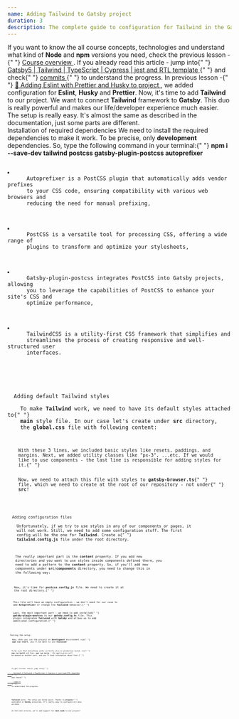 ```yaml
---
name: Adding Tailwind to Gatsby project
duration: 3
description: The complete guide to configuration for Tailwind in the Gatsby framework. We'll explore all required changes and we'll make our project bulletproof.
---
```


<Prelude label="Our goal">
  <Hint hasBg>
    If you want to know the all course concepts, technologies and understand
    what kind of <B>Node</B> and <B>npm</B> versions you need, check the
    previous lesson -{" "}
    <A href="/courses/modern-gatsby5-ecosystem-project-setup/introduction/course-overview/">
      Course overview
    </A>
    .
  </Hint>
  <Hint hasBg>
    If you already read this article - jump into{" "}
    <A
      outside
      href="https://github.com/polubis/Gatsby5-Tailwind-TypeScript-Cypress-jest-rtl-template"
    >
      Gatsby5 | Tailwind | TypeScript | Cypress | jest and RTL template
    </A>{" "}
    and check{" "}
    <A
      outside
      href="https://github.com/polubis/Gatsby5-Tailwind-TypeScript-Cypress-jest-rtl-template/commits/main"
    >
      commits
    </A>{" "}
    to understand the progress.
  </Hint>
  <M>
    In previous lesson -{" "}
    <A
      href="/courses/modern-gatsby5-ecosystem-project-setup/creating-project/adding-eslint-with-prettier-and-husky-to-project/"
    >
      🌟 Adding Eslint with Prettier and Husky to project
    </A>
    , we added configuration for <B>Eslint</B>, <B>Husky</B> and <B>Prettier</B>.
    Now, it's time to add <B>Tailwind</B> to our project.
  </M>
  <M>
    We want to connect <B>Tailwind</B> framework to <B>Gatsby</B>. This duo is
    really powerful and makes our life/developer experience much easier. The
    setup is really easy. It's almost the same as described in the
    documentation, just some parts are different.
  </M>
</Prelude>

<Section>
  <XL>Installation of required dependencies</XL>
  <M>
    We need to install the required dependencies to make it work. To be precise,
    only <B>development</B> dependencies. So, type the following command in your
    terminal:{" "}
  </M>
  <M>
    <B>npm i --save-dev tailwind postcss gatsby-plugin-postcss autoprefixer</B>
  </M>
  <Code
    added={[
      [3, 3],
      [12, 12],
      [10, 10],
      [14, 14],
    ]}
    mode="dynamic"
    lang="json"
    description="New packages added"
    src="https://raw.githubusercontent.com/polubis/Snippets-for-articles-and-lessons/main/modern-gatsby5-ecosystem-project-setup/dev-deps-tailwind-setup.json"
    linesCount={16}
  />
  <L>
    <Li>
      Autoprefixer is a PostCSS plugin that automatically adds vendor prefixes
      to your CSS code, ensuring compatibility with various web browsers and
      reducing the need for manual prefixing,
    </Li>
    <Li>
      PostCSS is a versatile tool for processing CSS, offering a wide range of
      plugins to transform and optimize your stylesheets,
    </Li>
    <Li>
      Gatsby-plugin-postcss integrates PostCSS into Gatsby projects, allowing
      you to leverage the capabilities of PostCSS to enhance your site's CSS and
      optimize performance,
    </Li>
    <Li>
      TailwindCSS is a utility-first CSS framework that simplifies and
      streamlines the process of creating responsive and well-structured user
      interfaces.
    </Li>
  </L>
</Section>

<Section>
  <XL>Adding default Tailwind styles</XL>
  <M>
    To make <B>Tailwind</B> work, we need to have its default styles attached to{" "}
    <B>main</B> style file. In our case let's create under <B>src</B> directory,
    the <B>global.css</B> file with following content:
  </M>
  <Code
    mode="dynamic"
    lang="tsx"
    description="The global.css file under src directory"
    src="https://raw.githubusercontent.com/polubis/Snippets-for-articles-and-lessons/main/modern-gatsby5-ecosystem-project-setup/global-file.css"
    linesCount={3}
  />
  <M>
    With these 3 lines, we included basic styles like resets, paddings, and
    margins. Next, we added utility classes like "px-3", ...etc. If we would
    like to use components - the last line is responsible for adding styles for
    it.{" "}
  </M>
  <M>
    Now, we need to attach this file with styles to <B>gatsby-browser.ts</B>{" "}
    file, which we need to create at the root of our repository - not under{" "}
    <B>src</B>!
  </M>
  <Code
    mode="dynamic"
    lang="tsx"
    description="The gatsby-browser.ts file"
    src="https://raw.githubusercontent.com/polubis/Snippets-for-articles-and-lessons/main/modern-gatsby5-ecosystem-project-setup/imp1.css"
    linesCount={1}
  />
</Section>

<Section>
  <XL>Adding configuration files</XL>
  <M>
    Unfortunately, if we try to use styles in any of our components or pages, it
    will not work. Still, we need to add some configuration stuff. The first
    config will be the one for <B>Tailwind</B>. Create a{" "}
    <B>tailwind.config.js</B> file under the root directory.
  </M>
  <Code
    mode="dynamic"
    lang="js"
    description="The tailwind.config.js file"
    src="https://raw.githubusercontent.com/polubis/Snippets-for-articles-and-lessons/main/modern-gatsby5-ecosystem-project-setup/tw-1.js"
    linesCount={15}
  />
  <M>
    The really important part is the <B>content</B> property. If you add new
    directories and you want to use styles inside components defined there, you
    need to add a pattern to the <B>content</B> property. So, if you'll add new
    components under <B>src/components</B> directory, you need to change this in
    the following way:
  </M>
  <Code
    mode="dynamic"
    lang="js"
    src="https://raw.githubusercontent.com/polubis/Snippets-for-articles-and-lessons/main/modern-gatsby5-ecosystem-project-setup/tw2.js"
    linesCount={1}
  />
  <M>
    Now, it's time for <B>postcss.config.js</B> file. We need to create it at
    the root directory.{" "}
  </M>
  <Code
    mode="dynamic"
    lang="js"
    src="https://raw.githubusercontent.com/polubis/Snippets-for-articles-and-lessons/main/modern-gatsby5-ecosystem-project-setup/tw-3.js"
    linesCount={6}
    description="The postcss.config.js file"
  />
  <M>
    This file will have an empty configuration - we don't need for our case to
    add <B>Autoprefixer</B> or change the <B>Tailwind</B> behavior.{" "}
  </M>
  <M>
    Last, the most important part - we need to add installed{" "}
    <B>gatsby-plugin-postcss</B> to our <B>gatsby.config.ts</B> file. This
    plugin integrates <B>Tailwind</B> with <B>Gatsby</B> and allows us to add
    additional configuration.{" "}
  </M>
  <Code
    mode="dynamic"
    lang="tsx"
    description="The gatsby-config.ts file"
    added={[[2, 2]]}
    src="https://raw.githubusercontent.com/polubis/Snippets-for-articles-and-lessons/main/modern-gatsby5-ecosystem-project-setup/tw-4.js"
    linesCount={2}
  />
</Section>

<Section>
  <XL>Testing the setup</XL>
  <M>
    Now, when you run the project on <B>development</B> environment via{" "}
    <B>npm run start</B>, you'll be able to use <B>Tailwind</B>!
  </M>
  <Code
    mode="dynamic"
    lang="tsx"
    src="https://raw.githubusercontent.com/polubis/Snippets-for-articles-and-lessons/main/modern-gatsby5-ecosystem-project-setup/tw-5.tsx"
    linesCount={7}
  />
  <M>
    To be sure that everything works correctly also on production build, run{" "}
    <B>npm run build</B> and then, <B>npm run serve</B> - the application will
    be opened on another port, and you'll have information about that.{" "}
  </M>
</Section>

<Example label="The result">
  <M>
    To get current result jump into{" "}
    <A
      outside
      href="https://github.com/polubis/Gatsby5-Tailwind-TypeScript-Cypress-jest-rtl-template"
    >
      Gatsby5 | Tailwind | TypeScript | Cypress | jest and RTL template
    </A>{" "}
    and check{" "}
    <A
      outside
      href="https://github.com/polubis/Gatsby5-Tailwind-TypeScript-Cypress-jest-rtl-template/commits/main"
    >
      commits
    </A>{" "}
    to understand the progress.
  </M>
</Example>

<Summary label="Conclusions and next steps">
  <M>
    <B>Tailwind</B> works. The setup was kinda quick. Thanks to <B>plugins</B>{" "}
    available in <B>Gatsby</B> ecosystem, it's really easy to configure all what
    we need.
  </M>
  <M>
    In the next article, we'll add support for <B>dark mode</B> to our project!
  </M>
</Summary>
